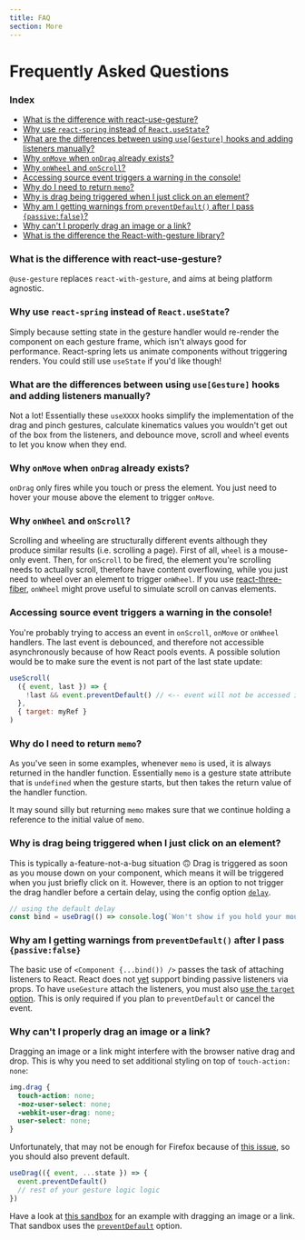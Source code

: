```yaml
---
title: FAQ
section: More
---
```


# Frequently Asked Questions

### Index

- [What is the difference with react-use-gesture?](#what-is-the-difference-with-react-use-gesture)
- [Why use `react-spring` instead of `React.useState`?](#why-use-react-spring-instead-of-reactusestate)
- [What are the differences between using `use[Gesture]` hooks and adding listeners manually?](#what-are-the-differences-between-using-usegesture-hooks-and-adding-listeners-manually)
- [Why `onMove` when `onDrag` already exists?](#why-onmove-when-ondrag-already-exists)
- [Why `onWheel` and `onScroll`?](#why-onwheel-and-onscroll)
- [Accessing source event triggers a warning in the console!](#accessing-source-event-triggers-a-warning-in-the-console)
- [Why do I need to return `memo`?](#why-do-i-need-to-return-memo)
- [Why is drag being triggered when I just click on an element?](#why-is-drag-being-triggered-when-i-just-click-on-an-element)
- [Why am I getting warnings from `preventDefault()` after I pass `{passive:false}`?](#why-am-i-getting-warnings-from-preventdefault-after-i-pass-passivefalse)
- [Why can't I properly drag an image or a link?](#why-cant-i-properly-drag-an-image-or-a-link)
- [What is the difference the React-with-gesture library?](#what-is-the-difference-the-react-with-gesture-library)

### What is the difference with react-use-gesture?

`@use-gesture` replaces `react-with-gesture`, and aims at being platform agnostic.

### Why use `react-spring` instead of `React.useState`?

Simply because setting state in the gesture handler would re-render the component on each gesture frame, which isn't always good for performance. React-spring lets us animate components without triggering renders. You could still use `useState` if you'd like though!

### What are the differences between using `use[Gesture]` hooks and adding listeners manually?

Not a lot! Essentially these `useXXXX` hooks simplify the implementation of the drag and pinch gestures, calculate kinematics values you wouldn't get out of the box from the listeners, and debounce move, scroll and wheel events to let you know when they end.

### Why `onMove` when `onDrag` already exists?

`onDrag` only fires while you touch or press the element. You just need to hover your mouse above the element to trigger `onMove`.

### Why `onWheel` and `onScroll`?

Scrolling and wheeling are structurally different events although they produce similar results (i.e. scrolling a page). First of all, `wheel` is a mouse-only event. Then, for `onScroll` to be fired, the element you're scrolling needs to actually scroll, therefore have content overflowing, while you just need to wheel over an element to trigger `onWheel`. If you use [react-three-fiber](https://github.com/pmndrs/react-three-fiber), `onWheel` might prove useful to simulate scroll on canvas elements.

### Accessing source event triggers a warning in the console!

You're probably trying to access an event in `onScroll`, `onMove` or `onWheel` handlers. The last event is debounced, and therefore not accessible asynchronously because of how React pools events. A possible solution would be to make sure the event is not part of the last state update:

```jsx
useScroll(
  ({ event, last }) => {
    !last && event.preventDefault() // <-- event will not be accessed in the last event
  },
  { target: myRef }
)
```

### Why do I need to return `memo`?

As you've seen in some examples, whenever `memo` is used, it is always returned in the handler function. Essentially `memo` is a gesture state attribute that is `undefined` when the gesture starts, but then takes the return value of the handler function.

It may sound silly but returning `memo` makes sure that we continue holding a reference to the initial value of `memo`.

### Why is drag being triggered when I just click on an element?

This is typically a-feature-not-a-bug situation 🙃 Drag is triggered as soon as you mouse down on your component, which means it will be triggered when you just briefly click on it. However, there is an option to not trigger the drag handler before a certain delay, using the config option [`delay`](/docs/options/#delay-drag-only).

```jsx
// using the default delay
const bind = useDrag(() => console.log(`Won't show if you hold your mouse less than 180ms`), { delay: true })
```

### Why am I getting warnings from `preventDefault()` after I pass `{passive:false}`

The basic use of `<Component {...bind()) />` passes the task of attaching listeners to React. React does not [yet](https://github.com/facebook/react/issues/6436) support binding passive listeners via props. To have `useGesture` attach the listeners, you must also [use the `target` option](/docs/options/#target). This is only required if you plan to `preventDefault` or cancel the event.

### Why can't I properly drag an image or a link?

Dragging an image or a link might interfere with the browser native drag and drop. This is why you need to set additional styling on top of `touch-action: none`:

```css
img.drag {
  touch-action: none;
  -moz-user-select: none;
  -webkit-user-drag: none;
  user-select: none;
}
```

Unfortunately, that may not be enough for Firefox because of [this issue](https://bugzilla.mozilla.org/show_bug.cgi?id=1376369), so you should also prevent default.

```js
useDrag(({ event, ...state }) => {
  event.preventDefault()
  // rest of your gesture logic logic
})
```

Have a look at [this sandbox](https://codesandbox.io/s/github/pmndrs/use-gesture/tree/main/demo/src/sandboxes/draggable-image) for an example with dragging an image or a link. That sandbox uses the [`preventDefault`](/docs/options/#preventdefault) option.
